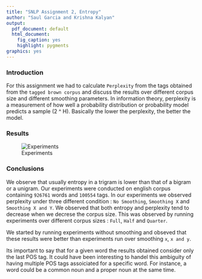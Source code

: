 ```yaml
---
title: "SNLP Assignment 2, Entropy"
author: "Saul Garcia and Krishna Kalyan"
output:
  pdf_document: default
  html_document:
    fig_caption: yes
    highlight: pygments
graphics: yes
---
```

### Introduction
For this assignment we had to calculate `Perplexity` from the tags obtained from the `tagged brown corpus` and discuss the results over different corpus size and different smoothing parameters. In information theory, perplexity is a measurement of how well a probability distribution or probability model predicts a sample (2 ^ H). Basically the lower the perplexity, the better the model.

### Results
![Experiments](/Users/krishna/MIRI/SNLP/Homework/Lab2/exp.png)


### Conclusions
We observe that usually entropy in a trigram is lower than that of a bigram or a unigram. Our experiments were conducted on english corpus containing `926761` words and `100554` tags.
In our experiments we observed perplexity under three different condition : `No Smoothing`, `Smoothing X` and `Smoothing X and Y`.
We observed that both entropy and perplexity tend to decrease when we decrese the corpus size. This was observed by running experiments over different corpus sizes : `Full`, `Half` and `Quarter`.

We started by running experiments without smoothing and obseved that these results were better than experiments run over smoothing `x`, `x and y`. 

Its important to say that for a given word the results obtained consider only the last POS tag. It could have been interesting to handel this ambiguity of having multiple POS tags assoiciated for a specific word. For instance, a word could be a common noun and a proper noun at the same time.







